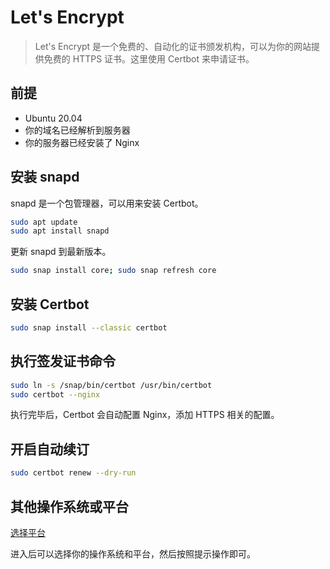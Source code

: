 
<Breadcrumb title="Let's Encrypt" />

# Let's Encrypt

> Let's Encrypt 是一个免费的、自动化的证书颁发机构，可以为你的网站提供免费的 HTTPS 证书。这里使用 Certbot 来申请证书。

## 前提

- Ubuntu 20.04
- 你的域名已经解析到服务器
- 你的服务器已经安装了 Nginx

## 安装 snapd

snapd 是一个包管理器，可以用来安装 Certbot。

```bash
sudo apt update
sudo apt install snapd
```

更新 snapd 到最新版本。

```bash
sudo snap install core; sudo snap refresh core
```

## 安装 Certbot

```bash
sudo snap install --classic certbot
```

## 执行签发证书命令

```bash
sudo ln -s /snap/bin/certbot /usr/bin/certbot
sudo certbot --nginx
```
执行完毕后，Certbot 会自动配置 Nginx，添加 HTTPS 相关的配置。

## 开启自动续订

```bash
sudo certbot renew --dry-run
```

## 其他操作系统或平台

[选择平台](https://certbot.eff.org/instructions)

进入后可以选择你的操作系统和平台，然后按照提示操作即可。
